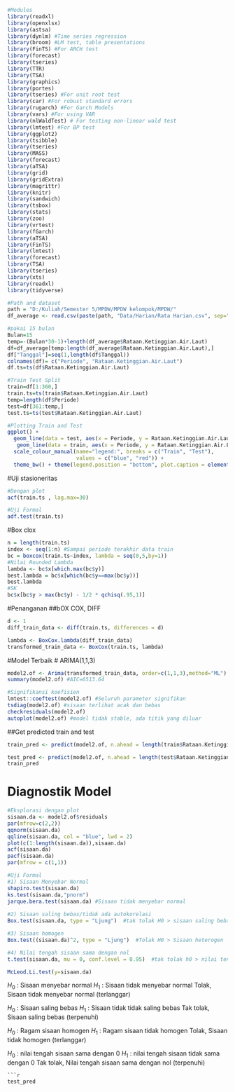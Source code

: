 ```r
#Modules
library(readxl)
library(openxlsx)
library(astsa)
library(dynlm) #Time series regression 
library(broom) #LM test, table presentations
library(FinTS) #For ARCH test
library(forecast)
library(tseries)
library(TTR)
library(TSA)
library(graphics)
library(portes)
library(tseries) #For unit root test
library(car) #For robust standard errors
library(rugarch) #For Garch Models
library(vars) #For using VAR
library(nlWaldTest) # For testing non-linear wald test
library(lmtest) #For BP test
library(ggplot2)
library(tsibble)
library(tseries)
library(MASS)
library(forecast)
library(aTSA)
library(grid)
library(gridExtra)
library(magrittr)
library(knitr)
library(sandwich)
library(tsbox)
library(stats)
library(zoo)
library(vrtest)
library(fGarch)
library(aTSA)
library(FinTS) 
library(lmtest)
library(forecast)
library(TSA)
library(tseries)
library(xts)
library(readxl)
library(tidyverse)
```
```r
#Path and dataset
path = "D:/Kuliah/Semester 5/MPDW/MPDW kelompok/MPDW/"
df_average <- read.csv(paste(path, "Data/Harian/Rata Harian.csv", sep=""))[,2:3]
```
```r
#pakai 15 bulan
Bulan=15
temp=-(Bulan*30-1)+length(df_average$Rataan.Ketinggian.Air.Laut)
df=df_average[temp:length(df_average$Rataan.Ketinggian.Air.Laut),]
df["Tanggal"]=seq(1,length(df$Tanggal))
colnames(df)= c("Periode", "Rataan.Ketinggian.Air.Laut")
df.ts=ts(df$Rataan.Ketinggian.Air.Laut)
```
```r
#Train Test Split
train=df[1:360,]
train.ts=ts(train$Rataan.Ketinggian.Air.Laut)
temp=length(df$Periode)
test=df[361:temp,]
test.ts=ts(test$Rataan.Ketinggian.Air.Laut)
```


```r
#Plotting Train and Test
ggplot() +
  geom_line(data = test, aes(x = Periode, y = Rataan.Ketinggian.Air.Laut, col = "Test")) +
   geom_line(data = train, aes(x = Periode, y = Rataan.Ketinggian.Air.Laut, col = "Train"))+ labs(x = "Periode Waktu", y = "Tinggi Air", color = "Legend") +
  scale_colour_manual(name="legend:", breaks = c("Train", "Test"),
                      values = c("blue", "red")) +
  theme_bw() + theme(legend.position = "bottom", plot.caption = element_text(hjust=0.5, size=12))
```
#Uji stasioneritas
```r
#Dengan plot
acf(train.ts , lag.max=30)
```
```r
#Uji Formal
adf.test(train.ts)
```
#Box clox
```r
n = length(train.ts)
index <- seq(1:n) #Sampai periode terakhir data train
bc = boxcox(train.ts~index, lambda = seq(0,5,by=1))
#Nilai Rounded Lambda
lambda <- bc$x[which.max(bc$y)]
best.lambda = bc$x[which(bc$y==max(bc$y))]
best.lambda
#SK
bc$x[bc$y > max(bc$y) - 1/2 * qchisq(.95,1)]
```
#Penanganan
##bOX COX, DIFF
```r
d <- 1
diff_train_data <- diff(train.ts, differences = d)

lambda <- BoxCox.lambda(diff_train_data)
transformed_train_data <- BoxCox(train.ts, lambda)
```
#Model Terbaik
# ARIMA(1,1,3)
```r
model2.of <- Arima(transformed_train_data, order=c(1,1,3),method="ML")
summary(model2.of) #AIC=6513.64 

#Signifikansi koefisien
lmtest::coeftest(model2.of) #Seluruh parameter signifikan
tsdiag(model2.of) #sisaan terlihat acak dan bebas
checkresiduals(model2.of)
autoplot(model2.of) #model tidak stable, ada titik yang diluar
```
##Get predicted train and test
```r
train_pred <- predict(model2.of, n.ahead = length(train$Rataan.Ketinggian.Air.Laut))$pred

test_pred <- predict(model2.of, n.ahead = length(test$Rataan.Ketinggian.Air.Laut))$pred
train_pred
```

# Diagnostik Model
```r
#Eksplorasi dengan plot
sisaan.da <- model2.of$residuals 
par(mfrow=c(2,2)) 
qqnorm(sisaan.da) 
qqline(sisaan.da, col = "blue", lwd = 2) 
plot(c(1:length(sisaan.da)),sisaan.da) 
acf(sisaan.da) 
pacf(sisaan.da) 
par(mfrow = c(1,1))
```

```r
#Uji Formal
#1) Sisaan Menyebar Normal
shapiro.test(sisaan.da)
ks.test(sisaan.da,"pnorm")
jarque.bera.test(sisaan.da) #Sisaan tidak menyebar normal
  
#2) Sisaan saling bebas/tidak ada autokorelasi
Box.test(sisaan.da, type = "Ljung")  #tak tolak H0 > sisaan saling bebas

#3) Sisaan homogen
Box.test((sisaan.da)^2, type = "Ljung")  #Tolak H0 > Sisaan heterogen

#4) Nilai tengah sisaan sama dengan nol
t.test(sisaan.da, mu = 0, conf.level = 0.95)  #tak tolak h0 > nilai tengah sisaan sama dengan 0

McLeod.Li.test(y=sisaan.da)
```
$H_0$ : Sisaan menyebar normal
$H_1$ : Sisaan tidak menyebar normal
Tolak, Sisaan tidak menyebar normal (terlanggar)

$H_0$ : Sisaan saling bebas
$H_1$ : Sisaan tidak tidak saling bebas
Tak tolak, Sisaan saling bebas (terpenuhi)

$H_0$ : Ragam sisaan homogen
$H_1$ : Ragam sisaan tidak homogen
Tolak, Sisaan tidak homogen (terlanggar)

$H_0$ : nilai tengah sisaan sama dengan 0
$H_1$ : nilai tengah sisaan tidak sama dengan 0
Tak tolak, Nilai tengah sisaan sama dengan nol (terpenuhi)
```
```r
test_pred
```


